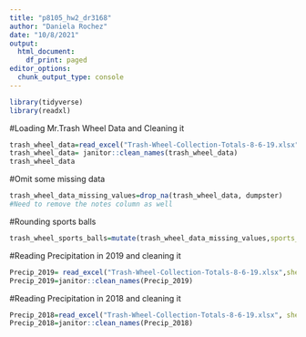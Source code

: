 ```yaml
---
title: "p8105_hw2_dr3168"
author: "Daniela Rochez"
date: "10/8/2021"
output:
  html_document:
    df_print: paged
editor_options:
  chunk_output_type: console
---
```



```r
library(tidyverse)
library(readxl)
```

#Loading Mr.Trash Wheel Data and Cleaning it
```r
trash_wheel_data=read_excel("Trash-Wheel-Collection-Totals-8-6-19.xlsx")
trash_wheel_data= janitor::clean_names(trash_wheel_data)
trash_wheel_data
```
#Omit some missing data
```r
trash_wheel_data_missing_values=drop_na(trash_wheel_data, dumpster)
#Need to remove the notes column as well
```
#Rounding sports balls
```r
trash_wheel_sports_balls=mutate(trash_wheel_data_missing_values,sports_balls= round(sports_balls))
```

#Reading Precipitation in 2019 and cleaning it
```r
Precip_2019= read_excel("Trash-Wheel-Collection-Totals-8-6-19.xlsx",sheet = "2019 Precipitation")
Precip_2019=janitor::clean_names(Precip_2019)
```

#Reading Precipitation in 2018 and cleaning it
```r
Precip_2018=read_excel("Trash-Wheel-Collection-Totals-8-6-19.xlsx", sheet = "2018 Precipitation")
Precip_2018=janitor::clean_names(Precip_2018)

```

